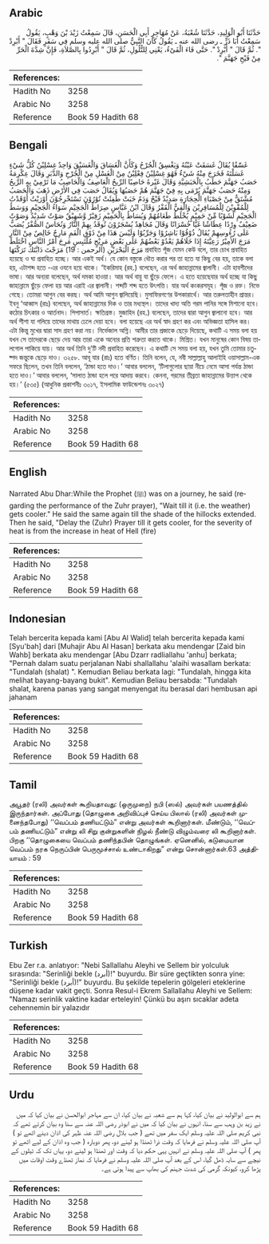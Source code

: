 ## Arabic


<div dir="rtl" lang="ar" style={{fontSize:'larger',backgroundColor:'#f8f9fa',padding:20}}>
حَدَّثَنَا أَبُو الْوَلِيدِ، حَدَّثَنَا شُعْبَةُ، عَنْ مُهَاجِرٍ أَبِي الْحَسَنِ، قَالَ سَمِعْتُ زَيْدَ بْنَ وَهْبٍ، يَقُولُ سَمِعْتُ أَبَا ذَرٍّ ـ رضى الله عنه ـ يَقُولُ كَانَ النَّبِيُّ صلى الله عليه وسلم فِي سَفَرٍ فَقَالَ ‏"‏ أَبْرِدْ ‏"‏‏.‏ ثُمَّ قَالَ ‏"‏ أَبْرِدْ ‏"‏‏.‏ حَتَّى فَاءَ الْفَىْءُ، يَعْنِي لِلتُّلُولِ، ثُمَّ قَالَ ‏"‏ أَبْرِدُوا بِالصَّلاَةِ، فَإِنَّ شِدَّةَ الْحَرِّ مِنْ فَيْحِ جَهَنَّمَ ‏"‏‏.‏
</div>
<div style={{backgroundColor:'#f8f9fa',padding:20, marginBottom: 10}}><table> <thead> <tr> <th>References:</th> <th></th> </tr> </thead> <tbody><tr><td>Hadith No</td><td>3258</td></tr><tr><td>Arabic No</td><td>3258</td></tr><tr><td>Reference</td><td>Book 59 Hadith 68</td></tr></tbody></table></div>

## Bengali


<div dir="ltr" lang="bn" style={{fontSize:'larger',backgroundColor:'#f8f9fa',padding:20}}>
غَسّٰقًا يُقَالُ غَسَقَتْ عَيْنُهُ وَيَغْسِقُ الْجُرْحُ وَكَأَنَّ الْغَسَاقَ وَالْغَسَيْقَ وَاحِدٌ غِسْلِيْنُ كُلُّ شَيْءٍ غَسَلْتَهُ فَخَرَجَ مِنْهُ شَيْءٌ فَهُوَ غِسْلِيْنُ فِعْلِيْنُ مِنْ الْغَسْلِ مِنْ الْجُرْحِ وَالدَّبَرِ وَقَالَ عِكْرِمَةُ حَصَبُ جَهَنَّمَ حَطَبُ بِالْحَبَشِيَّةِ وَقَالَ غَيْرهُ حَاصِبًا الرِّيحُ الْعَاصِفُ وَالْحَاصِبُ مَا تَرْمِيْ بِهِ الرِّيحُ وَمِنْهُ حَصَبُ جَهَنَّمَ يُرْمَى بِهِ فِيْ جَهَنَّمَ هُمْ حَصَبُهَا وَيُقَالُ حَصَبَ فِي الأَرْضِ ذَهَبَ وَالْحَصَبُ مُشْتَقٌّ مِنْ حَصْبَاءِ الْحِجَارَةِ صَدِيْدٌ قَيْحٌ وَدَمٌ خَبَتْ طَفِئَتْ تُوْرُوْنَ تَسْتَخْرِجُوْنَ أَوْرَيْتُ أَوْقَدْتُ لِلْمُقْوِيْنَ لِلْمُسَافِرِيْنَ وَالْقِيُّ الْقَفْرُ وَقَالَ ابْنُ عَبَّاسٍ صِرَاطُ الْجَحِيْمِ سَوَاءُ الْجَحِيْمِ وَوَسَطُ الْجَحِيْمِ لَشَوْبًا مِّنْ حَمِيْمٍ يُخْلَطُ طَعَامُهُمْ وَيُسَاطُ بِالْحَمِيْمِ زَفِيْرٌ وَّشَهِيْقٌ صَوْتٌ شَدِيْدٌ وَصَوْتٌ ضَعِيْفٌ وِرْدًا عِطَاشًا غَيًّا خُسْرَانًا وَقَالَ مُجَاهِدٌ يُسْجَرُوْنَ تُوقَدُ بِهِمْ النَّارُ وَنُحَاسٌ الصُّفْرُ يُصَبُّ عَلَى رُءُوسِهِمْ يُقَالُ ذُوْقُوْا بَاشِرُوْا وَجَرِّبُوْا وَلَيْسَ هَذَا مِنْ ذَوْقِ الْفَمِ مَارِجٌ خَالِصٌ مِنْ النَّارِ مَرَجَ الأَمِيْرُ رَعِيَّتَهُ إِذَا خَلَاهُمْ يَعْدُوْ بَعْضُهُمْ عَلَى بَعْضٍ مَرِيْجٍ مُلْتَبِسٍ مَرِجَ أَمْرُ النَّاسِ اخْتَلَطَ مَرَجَ الْبَحْرَيْنِ (الرحمن : 19) مَرَجْتَ دَابَّتَكَ تَرَكْتَهَا প্রবাহিত পূঁজ যেমন কেউ বলে, তার চোখ প্রবাহিত হয়েছে ও ঘা প্রবাহিত হচ্ছে। আর একই অর্থ। যে কোন বস্তুকে ধৌত করার পর তা হতে যা কিছু বের হয়, তাকে বলা হয়, এটাশব্দ হতে -এর ওযনে হয়ে থাকে। ‘ইকরিমাহ (রহ.) বলেছেন, এর অর্থ জাহান্নামের জ্বালানী। এটা হাবশীদের ভাষা। আর অন্যরা বলেছেন, অর্থ দমকা হাওয়া। আর অর্থ বায়ু যা ছুঁড়ে ফেলে। এ হতে হয়েছেযার অর্থ হচ্ছে যা কিছু জাহান্নামে ছুঁড়ে ফেলা হয় আর এরাই এর জ্বালানী। শব্দটি শব্দ হতে উৎপত্তি। যার অর্থ কংকরসমূহ। পূঁজ ও রক্ত। নিভে গেছে। তোমরা আগুন বের করছ। অর্থ আমি আগুন জ্বালিয়েছি। মুসাফিরগণের উপকারার্থে। আর তরুলতাহীন প্রান্তর। ইবনু ‘আব্বাস (রাঃ) বলেছেন, অর্থ জাহান্নামের দিক ও তার মধ্যস্থল। তাদের খাদ্য অতি গরম পানির সঙ্গে মিশানো হবে। কঠোর চিৎকার ও আর্তনাদ। পিপাসার্ত। ক্ষতিগ্রস্ত। মুজাহিদ (রহ.) বলেছেন, তাদের দ্বারা আগুন জ্বালানো হবে। আর অর্থ শীশা যা গলিয়ে তাদের মাথায় ঢেলে দেয়া হবে। বলা হয়েছে এর অর্থ স্বাদ গ্রহণ কর এবং অভিজ্ঞতা হাসিল কর। এটা কিন্তু মুখের দ্বারা সাদ গ্রহণ করা নয়। নির্ভেজাল অগ্নি। আমীর তার প্রজাকে ছেড়ে দিয়েছে, কথাটি এ সময় বলা হয় যখন সে তাদেরকে ছেড়ে দেয় আর তারা একে অন্যের প্রতি শত্রুতা করতে থাকে। মিশ্রিত। যখন মানুষের কোন বিষয় তালগোল পাকিয়ে যায়। আর অর্থ তিনি দু’টি নদী প্রবাহিত করেছেন। এ কথাটি সে সময় বলা হয়, যখন তুমি তোমার চতুষ্পদ জন্তুকে ছেড়ে দাও। ৩২৫৮. আবূ যার (রাঃ) হতে বর্ণিত। তিনি বলেন, যে, নবী সাল্লাল্লাহু আলাইহি ওয়াসাল্লাম-এক সফরে ছিলেন, তখন তিনি বললেন, ‘ঠান্ডা হতে দাও।’ আবার বললেন, ‘টিলাগুলোর ছায়া নীচে নেমে আসা পর্যন্ত ঠান্ডা হতে দাও।’ আবার বললেন, ‘সালাত ঠান্ডা হলে পরে আদায় করবে। কেননা, গরমের তীব্রতা জাহান্নামের উত্তাপ থেকে হয়।’ (৫৩৫) (আধুনিক প্রকাশনীঃ ৩০১৭, ইসলামিক ফাউন্ডেশনঃ ৩০২৭)
</div>
<div style={{backgroundColor:'#f8f9fa',padding:20, marginBottom: 10}}><table> <thead> <tr> <th>References:</th> <th></th> </tr> </thead> <tbody><tr><td>Hadith No</td><td>3258</td></tr><tr><td>Arabic No</td><td>3258</td></tr><tr><td>Reference</td><td>Book 59 Hadith 68</td></tr></tbody></table></div>

## English


<div dir="ltr" lang="en" style={{fontSize:'larger',backgroundColor:'#f8f9fa',padding:20}}>
Narrated Abu Dhar:While the Prophet (ﷺ) was on a journey, he said (regarding the performance of the Zuhr prayer), "Wait till it (i.e. the weather) gets cooler." He said the same again till the shade of the hillocks extended. Then he said, "Delay the (Zuhr) Prayer till it gets cooler, for the severity of heat is from the increase in heat of Hell (fire)
</div>
<div style={{backgroundColor:'#f8f9fa',padding:20, marginBottom: 10}}><table> <thead> <tr> <th>References:</th> <th></th> </tr> </thead> <tbody><tr><td>Hadith No</td><td>3258</td></tr><tr><td>Arabic No</td><td>3258</td></tr><tr><td>Reference</td><td>Book 59 Hadith 68</td></tr></tbody></table></div>

## Indonesian


<div dir="ltr" lang="id" style={{fontSize:'larger',backgroundColor:'#f8f9fa',padding:20}}>
Telah bercerita kepada kami [Abu Al Walid] telah bercerita kepada kami [Syu'bah] dari [Muhajir Abu Al Hasan] berkata aku mendengar [Zaid bin Wahb] berkata aku mendengar [Abu Dzarr radliallahu 'anhu] berkata; "Pernah dalam suatu perjalanan Nabi shallallahu 'alaihi wasallam berkata: "Tundalah (shalat) ". Kemudian Beliau berkata lagi: "Tundalah, hingga kita melihat bayang-bayang bukit". Kemudian Beliau bersabda: "Tundalah shalat, karena panas yang sangat menyengat itu berasal dari hembusan api jahanam
</div>
<div style={{backgroundColor:'#f8f9fa',padding:20, marginBottom: 10}}><table> <thead> <tr> <th>References:</th> <th></th> </tr> </thead> <tbody><tr><td>Hadith No</td><td>3258</td></tr><tr><td>Arabic No</td><td>3258</td></tr><tr><td>Reference</td><td>Book 59 Hadith 68</td></tr></tbody></table></div>

## Tamil


<div dir="ltr" lang="ta" style={{fontSize:'larger',backgroundColor:'#f8f9fa',padding:20}}>
அபூதர் (ரலி) அவர்கள் கூறியதாவது: (ஒருமுறை) நபி (ஸல்) அவர்கள் பயணத்தில் இருந்தார்கள். அப்போது (தொழுகை அறிவிப்புச் செய்ய பிலால் (ரலி) அவர்கள் முனைந்தபோது) ‘‘வெப்பம் தணியட்டும்” என்று அவர்கள் கூறினார்கள். மீண்டும், ‘‘வெப்பம் தணியட்டும்” என்று லி சிறு குன்றுகளின் நிழல் நீண்டு விழும்வரை லி கூறினார்கள். பிறகு ‘‘தொழுகையை வெப்பம் தணிந்தபின் தொழுங்கள். ஏனெனில், கடுமையான வெப்பம் நரக நெருப்பின் பெருமூச்சால் உண்டாகிறது” என்று சொன்னார்கள்.63 அத்தியாயம் : 59
</div>
<div style={{backgroundColor:'#f8f9fa',padding:20, marginBottom: 10}}><table> <thead> <tr> <th>References:</th> <th></th> </tr> </thead> <tbody><tr><td>Hadith No</td><td>3258</td></tr><tr><td>Arabic No</td><td>3258</td></tr><tr><td>Reference</td><td>Book 59 Hadith 68</td></tr></tbody></table></div>

## Turkish


<div dir="ltr" lang="tr" style={{fontSize:'larger',backgroundColor:'#f8f9fa',padding:20}}>
Ebu Zer r.a. anlatıyor: "Nebi Sallallahu Aleyhi ve Sellem bir yolculuk sırasında: "Serinliği bekle (أبرد)!" buyurdu. Bir süre geçtikten sonra yine: "Serinliği bekle (أبرد)!" buyurdu. Bu şekilde tepelerin gölgeleri eteklerine düşene kadar vakit geçti. Sonra Resul-i Ekrem Sallallahu Aleyhi ve Sellem: "Namazı serinlik vaktine kadar erteleyin! Çünkü bu aşırı sıcaklar adeta cehennemin bir yalazıdır
</div>
<div style={{backgroundColor:'#f8f9fa',padding:20, marginBottom: 10}}><table> <thead> <tr> <th>References:</th> <th></th> </tr> </thead> <tbody><tr><td>Hadith No</td><td>3258</td></tr><tr><td>Arabic No</td><td>3258</td></tr><tr><td>Reference</td><td>Book 59 Hadith 68</td></tr></tbody></table></div>

## Urdu


<div dir="rtl" lang="ur" style={{fontSize:'larger',backgroundColor:'#f8f9fa',padding:20}}>
ہم سے ابوالولید نے بیان کیا، کہا ہم سے شعبہ نے بیان کیا، ان سے مہاجر ابوالحسن نے بیان کیا کہ میں نے زید بن وہب سے سنا، انہوں نے بیان کیا کہ میں نے ابوذر رضی اللہ عنہ سے سنا وہ بیان کرتے تھے کہ نبی کریم صلی اللہ علیہ وسلم ایک سفر میں تھے ( جب بلال رضی اللہ عنہ ظہر کی اذان دینے اٹھے تو ) آپ صلی اللہ علیہ وسلم نے فرمایا کہ وقت ذرا ٹھنڈا ہو لینے دو، پھر دوبارہ ( جب وہ اذان کے لیے اٹھے تو پھر ) آپ صلی اللہ علیہ وسلم نے انہیں یہی حکم دیا کہ وقت اور ٹھنڈا ہو لینے دو، یہاں تک کہ ٹیلوں کے نیچے سے سایہ ڈھل گیا، اس کے بعد آپ صلی اللہ علیہ وسلم نے فرمایا کہ نماز ٹھنڈے وقت اوقات میں پڑھا کرو، کیونکہ گرمی کی شدت جہنم کی بھاپ سے پیدا ہوتی ہے۔
</div>
<div style={{backgroundColor:'#f8f9fa',padding:20, marginBottom: 10}}><table> <thead> <tr> <th>References:</th> <th></th> </tr> </thead> <tbody><tr><td>Hadith No</td><td>3258</td></tr><tr><td>Arabic No</td><td>3258</td></tr><tr><td>Reference</td><td>Book 59 Hadith 68</td></tr></tbody></table></div>